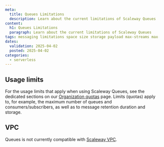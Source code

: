 ```yaml
---
meta:
  title: Queues Limitations
  description: Learn about the current limitations of Scaleway Queues
content:
  h1: Queues Limitations
  paragraph: Learn about the current limitations of Scaleway Queues
tags: messaging limitations space size storage payload max-streams max-consumers max-subscribers max-topics max-queues visibility-timeout
dates:
  validation: 2025-04-02
  posted: 2025-04-02
categories:
  - serverless
---
```


## Usage limits

For the usage limits that apply when using Scaleway Queues, see the dedicated sections on our [Organization quotas](/organizations-and-projects/additional-content/organization-quotas/) page. Limits (quotas) apply to, for example, the maximum number of queues and consumers/subscribers, as well as to message retention duration and storage.

## VPC

Queues is not currently compatible with [Scaleway VPC](/vpc/quickstart/).
